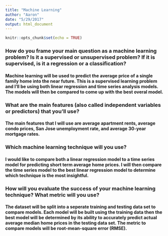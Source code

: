```yaml
---
title: "Machine Learning"
author: "Aaron"
date: "5/29/2017"
output: html_document
---
```


```r
knitr::opts_chunk$set(echo = TRUE)
```

### How do you frame your main question as a machine learning problem? Is it a supervised or     unsupervised problem? If it is supervised, is it a regression or a classification?
#### Machine learning will be used to predict the average price of a single family home into the near future. This is a supervised learning problem and I'll be using both linear regression and time series analysis models. The models will then be compared to come up with the best overal model. 

### What are the main features (also called independent variables or predictors) that you'll use?
#### The main features that I will use are average apartment rents, average condo prices, San Jose unemployment rate, and average 30-year mortgage rates.

### Which machine learning technique will you use?
#### I would like to compare both a linear regression model to a time series model for predicting short term average home prices. I will then compare the time series model to the best linear regression model to determine which technique is the most insightful.

### How will you evaluate the success of your machine learning technique? What metric will you use?
#### The dataset will be split into a seperate training and testing data set to compare models. Each model will be built using the training data then the best model will be determined by its ability to accurately predict actual average median home prices in the testing data set. The metric to compare models will be root-mean-square error (RMSE).


